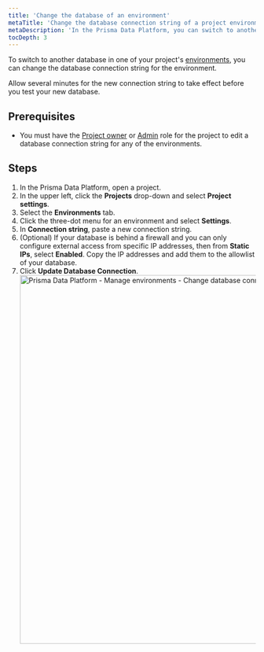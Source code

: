 ```yaml
---
title: 'Change the database of an environment'
metaTitle: 'Change the database connection string of a project environment in the Prisma Data Platform'
metaDescription: 'In the Prisma Data Platform, you can switch to another database in one of the environments of a project when you change the database connection string.'
tocDepth: 3
---
```


<TopBlock>

To switch to another database in one of your project's [environments](/data-platform/environments), you can change the database connection string for the environment.

<Admonition type="alert">

Allow several minutes for the new connection string to take effect before you test your new database.

</Admonition>

</TopBlock>

## Prerequisites

- You must have the [Project owner](/data-platform/members/user-roles) or [Admin](/data-platform/members/user-roles) role for the project to edit a database connection string for any of the environments.

## Steps

1. In the Prisma Data Platform, open a project.
2. In the upper left, click the **Projects** drop-down and select **Project settings**.
3. Select the **Environments** tab.
4. Click the three-dot menu for an environment and select **Settings**.
5. In **Connection string**, paste a new connection string.
6. (Optional) If your database is behind a firewall and you can only configure external access from specific IP addresses, then from **Static IPs**, select **Enabled**. Copy the IP addresses and add them to the allowlist of your database.
7. Click **Update Database Connection**.
   <img
     src="../../images/environments/manage-environments-change-database-connection-string.png"
     alt="Prisma Data Platform - Manage environments - Change database connection string"
     width="750px"
   />
